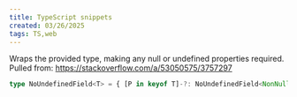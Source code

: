 ```yaml
---
title: TypeScript snippets
created: 03/26/2025
tags: TS,web
---
```


Wraps the provided type, making any null or undefined properties required. Pulled from: https://stackoverflow.com/a/53050575/3757297

```ts
type NoUndefinedField<T> = { [P in keyof T]-?: NoUndefinedField<NonNullable<T[P]>> };
```